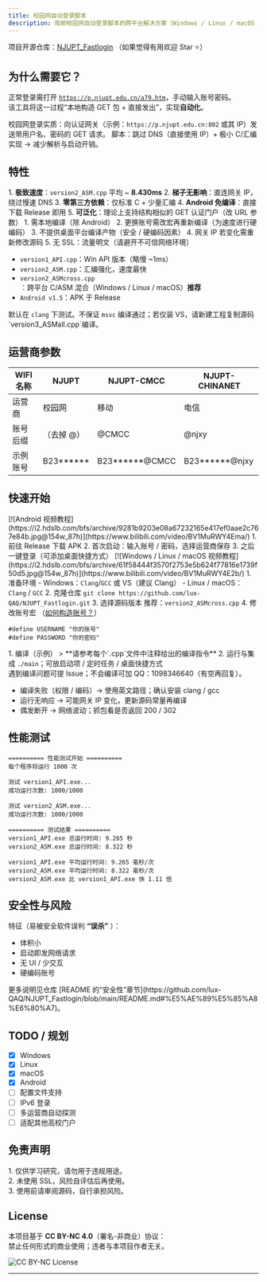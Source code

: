 ```yaml
---
title: 校园网自动登录脚本
description: 南邮校园网自动登录脚本的跨平台解决方案（Windows / Linux / macOS / Android）
---
```



<Aside type="note" title="项目地址">
项目开源仓库：<a href="https://github.com/lux-QAQ/NJUPT_Fastlogin" target="_blank">NJUPT_Fastlogin</a> （如果觉得有用欢迎 Star ⭐）
</Aside>

## 为什么需要它？

正常登录需打开 <code>https://p.njupt.edu.cn/a79.htm</code>，手动输入账号密码。  
该工具将这一过程“本地构造 GET 包 + 直接发出”，实现**自动化**。

<Aside type="tip" title="原理简介">
校园网登录实质：向认证网关（示例：<code>https://p.njupt.edu.cn:802</code> 或其 IP）发送带用户名、密码的 GET 请求。  
脚本：跳过 DNS（直接使用 IP）+ 极小 C/汇编实现 → 减少解析与启动开销。
</Aside>

## 特性

<Tabs>
  <TabItem label="优点">
  1. <strong>极致速度</strong>：<code>version2_ASM.cpp</code> 平均 ~ <strong>8.430ms</strong>  
  2. <strong>梯子无影响</strong>：直连网关 IP，绕过慢速 DNS  
  3. <strong>零第三方依赖</strong>：仅标准 C + 少量汇编  
  4. <strong>Android 免编译</strong>：直接下载 Release 即用  
  5. <strong>可泛化</strong>：理论上支持结构相似的 GET 认证门户（改 URL 参数）
  </TabItem>

  <TabItem label="缺点">
  1. 需本地编译（除 Android）  
  2. 更换账号需改宏再重新编译（为速度进行硬编码）  
  3. 不提供桌面平台编译产物（安全 / 硬编码因素）  
  4. 网关 IP 若变化需重新修改源码  
  5. 无 SSL：流量明文（请避开不可信网络环境）
  </TabItem>

  <TabItem label="版本说明">
  <ul>
    <li><code>version1_API.cpp</code>：Win API 版本（略慢 ~1ms）</li>
    <li><code>version2_ASM.cpp</code>：汇编强化，速度最快</li>
    <li><code>version2_ASMcross.cpp</code>：跨平台 C/ASM 混合（Windows / Linux / macOS）<strong>推荐</strong></li>
    <li><code>Android v1.5</code>：APK 于 Release</li>
  </ul>
  <Aside type="note">
  默认在 <code>clang</code> 下测试。不保证 <code>msvc</code> 编译通过；若仅装 VS，请新建工程复制源码`version3_ASMall.cpp`编译。
  </Aside>
  </TabItem>
</Tabs>

## 运营商参数

| WIFI 名称 | NJUPT | NJUPT-CMCC | NJUPT-CHINANET |
| --------- | ----- | ---------- | -------------- |
| 运营商    | 校园网 | 移动       | 电信           |
| 账号后缀  | （去掉 @） | @CMCC | @njxy |
| 示例账号  | B23****** | B23******@CMCC | B23******@njxy |



## 快速开始

<Tabs>
  <TabItem label="Android">
  [![Android 视频教程](https://i2.hdslb.com/bfs/archive/9281b9203e08a67232165e417ef0aae2c767e84b.jpg@154w_87h)](https://www.bilibili.com/video/BV1MuRWY4Ema/)

  <Steps>
  1. 前往 Release 下载 APK  
  2. 首次启动：输入账号 / 密码，选择运营商保存  
  3. 之后一键登录（可添加桌面快捷方式）
  </Steps>
  </TabItem>

  <TabItem label="Windows / Linux / macOS">
  [![Windows / Linux / macOS 视频教程](https://i2.hdslb.com/bfs/archive/61f58444f3570f2753e5b624f77816e1739f50d5.jpg@154w_87h)](https://www.bilibili.com/video/BV1MuRWY4E2b/)

  <Steps>
  1. 准备环境  
     - Windows：<code>Clang</code>/<code>GCC</code> 或 VS（建议 Clang）  
     - Linux / macOS：<code>Clang</code> / <code>GCC</code>
  2. 克隆仓库  
     <code>git clone https://github.com/lux-QAQ/NJUPT_Fastlogin.git</code>
  3. 选择源码版本  
     推荐：<code>version2_ASMcross.cpp</code>
  4. 修改账号宏 （<a href="#运营商参数">如何构造账号？</a>）  
     <pre><code class="language-cpp">#define USERNAME "你的账号" 
#define PASSWORD "你的密码"</code></pre>
  1. 编译（示例）  
     > **请参考每个`.cpp`文件中注释给出的编译指令**
  2. 运行与集成  
     <code>./main</code>；可放启动项 / 定时任务 / 桌面快捷方式
  </Steps>
  <Aside type="note">
  遇到编译问题可提 Issue；不会编译可加 QQ：1098346640（有空再回复）。
  </Aside>
  </TabItem>

  <TabItem label="常见问题">
    <ul>
      <li>编译失败（权限 / 编码）→ 使用英文路径；确认安装 clang / gcc</li>
      <li>运行无响应 → 可能网关 IP 变化，更新源码常量再编译</li>
      <li>偶发断开 → 网络波动；抓包看是否返回 200 / 302</li>
    </ul>
  </TabItem>
</Tabs>

## 性能测试

```shell
========== 性能测试开始 ==========
每个程序将运行 1000 次

测试 version1_API.exe...
成功运行次数: 1000/1000

测试 version2_ASM.exe...
成功运行次数: 1000/1000

========== 测试结果 ==========
version1_API.exe 总运行时间: 9.265 秒
version2_ASM.exe 总运行时间: 8.322 秒

version1_API.exe 平均运行时间: 9.265 毫秒/次
version2_ASM.exe 平均运行时间: 8.322 毫秒/次
version2_ASM.exe 比 version1_API.exe 快 1.11 倍
```



## 安全性与风险



特征（易被安全软件误判 **“误杀”** ）：
- 体积小
- 启动即发网络请求
- 无 UI / 少交互
- 硬编码账号

<Aside type="tip">
更多说明见仓库 [README 的“安全性”章节](https://github.com/lux-QAQ/NJUPT_Fastlogin/blob/main/README.md#%E5%AE%89%E5%85%A8%E6%80%A7)。
</Aside>

## TODO / 规划

- [x] Windows
- [x] Linux
- [x] macOS
- [x] Android
- [ ] 配置文件支持
- [ ] IPv6 登录
- [ ] 多运营商自动探测
- [ ] 适配其他高校门户

## 免责声明

<Aside type="caution">
1. 仅供学习研究，请勿用于违规用途。<br/>
2. 未使用 SSL，风险自评估后再使用。<br/>
3. 使用前请审阅源码，自行承担风险。
</Aside>

## License

本项目基于 <strong>CC BY-NC 4.0</strong>（署名-非商业）协议：  
禁止任何形式的商业使用；违者与本项目作者无关。

![CC BY-NC License](https://licensebuttons.net/l/by-nc/4.0/88x31.png)

---